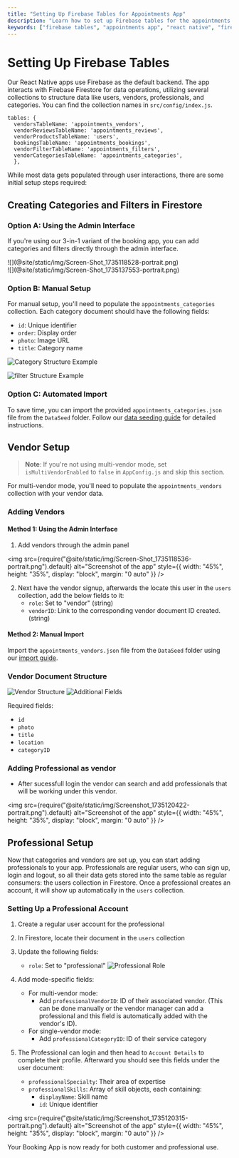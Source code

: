 ```yaml
---
title: "Setting Up Firebase Tables for Appointments App"
description: "Learn how to set up Firebase tables for the appointments app, including categories, filters, vendors, and professionals. Follow our step-by-step guide for a seamless setup."
keywords: ["firebase tables", "appointments app", "react native", "firebase firestore", "categories", "filters", "vendors", "professionals", "data seeding"]
---
```


# Setting Up Firebase Tables

Our React Native apps use Firebase as the default backend. The app interacts with Firebase Firestore for data operations, utilizing several collections to structure data like users, vendors, professionals, and categories. You can find the collection names in `src/config/index.js`.
```mdx 
tables: {
  vendorsTableName: 'appointments_vendors',
  vendorReviewsTableName: 'appointments_reviews',
  vendorProductsTableName: 'users',
  bookingsTableName: 'appointments_bookings',
  vendorFilterTableName: 'appointments_filters',
  vendorCategoriesTableName: 'appointments_categories',
  },
```   

While most data gets populated through user interactions, there are some initial setup steps required:

## Creating Categories and Filters in Firestore

### Option A: Using the Admin Interface
If you're using our 3-in-1 variant of the booking app, you can add categories and filters directly through the admin interface.

<div style={{ display: 'flex', gap: '20px', marginBottom: '20px' }}>
  <div style={{ flex: 1 }}>
    ![](@site/static/img/Screen-Shot_1735118528-portrait.png)
  </div>
  <div style={{ flex: 1 }}>
    ![](@site/static/img/Screen-Shot_1735137553-portrait.png)
  </div>
</div>

### Option B: Manual Setup
For manual setup, you'll need to populate the `appointments_categories` collection. Each category document should have the following fields:
- `id`: Unique identifier
- `order`: Display order
- `photo`: Image URL
- `title`: Category name

![Category Structure Example](@site/static/img/Screen-Shot-2024-12-25-at-5.11.20-PM.png)

![filter Structure Example](@site/static/img/Screen-Shot-2024-12-25-at-5.42.42-PM.png)


### Option C: Automated Import
To save time, you can import the provided `appointments_categories.json` file from the `DataSeed` folder. Follow our [data seeding guide](https://instaflutter.com/docs/tutorials/how-to-seed-data) for detailed instructions.

## Vendor Setup

> **Note**: If you're not using multi-vendor mode, set `isMultiVendorEnabled` to `false` in `AppConfig.js` and skip this section.

For multi-vendor mode, you'll need to populate the `appointments_vendors` collection with your vendor data.

### Adding Vendors

#### Method 1: Using the Admin Interface
1. Add vendors through the admin panel

<img
  src={require("@site/static/img/Screen-Shot_1735118536-portrait.png").default}
  alt="Screenshot of the app"
  style={{ width: "45%", height: "35%", display: "block", margin: "0 auto" }}
/>

2. Next have the vendor signup, afterwards the locate this user in the `users` collection, add the below fields to it:
   - `role`: Set to "vendor" (string)
   - `vendorID`: Link to the corresponding vendor document ID created. (string)



#### Method 2: Manual Import
Import the `appointments_vendors.json` file from the `DataSeed` folder using our [import guide](https://instamobile.io/docs/general-documentation/importing-data-seed-to-firestore/).



### Vendor Document Structure
![Vendor Structure](/../static/img/Screen-Shot-2024-12-25-at-12.41.25-PM.png)
![Additional Fields](/../static/img/Screen-Shot-2024-12-25-at-12.42.04 PM.png)

Required fields:
- `id`
- `photo`
- `title`
- `location`
- `categoryID`

### Adding Professional as vendor

- After sucessfull login the vendor can search and add professionals that will be working under this vendor. 

<img
  src={require("@site/static/img/Screenshot_1735120422-portrait.png").default}
  alt="Screenshot of the app"
  style={{ width: "45%", height: "35%", display: "block", margin: "0 auto" }}
/>

## Professional Setup

Now that categories and vendors are set up, you can start adding professionals to your app. Professionals are regular users, who can sign up, login and logout, so all their data gets stored into the same table as regular consumers: the users collection in Firestore. Once a professional creates an account, it will show up automatically in the `users` collection.

### Setting Up a Professional Account

1. Create a regular user account for the professional
2. In Firestore, locate their document in the `users` collection
3. Update the following fields:
   - `role`: Set to "professional"
    ![Professional Role](@site/static/img/Screen-Shot-2024-12-25-at-12.48.53-PM.png)
4. Add mode-specific fields:
   - For multi-vendor mode:
     - Add `professionalVendorID`: ID of their associated vendor. (This can be done manually or the vendor manager can add a professional and this field is automatically added with the vendor's ID).
   - For single-vendor mode:
     - Add `professionalCategoryID`: ID of their service category
   
  


5. The Professional can login and then head to `Account Details` to complete their profile. Afterward you should see this fields under the user document:
   - `professionalSpecialty`: Their area of expertise
   - `professionalSkills`: Array of skill objects, each containing:
     - `displayName`: Skill name
     - `id`: Unique identifier
   
<img
  src={require("@site/static/img/Screenshot_1735120315-portrait.png").default}
  alt="Screenshot of the app"
  style={{ width: "45%", height: "35%", display: "block", margin: "0 auto" }}
/>



Your Booking App is now ready for both customer and professional use.
